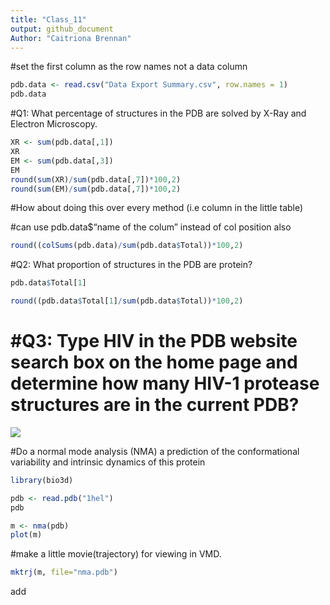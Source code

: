 ```yaml
---
title: "Class_11"
output: github_document
Author: "Caitriona Brennan"
---
```


\#set the first column as the row names not a data column

```r
pdb.data <- read.csv("Data Export Summary.csv", row.names = 1)
pdb.data
```

\#Q1: What percentage of structures in the PDB are solved by X-Ray and Electron Microscopy.

```r
XR <- sum(pdb.data[,1])
XR
EM <- sum(pdb.data[,3])
EM
round(sum(XR)/sum(pdb.data[,7])*100,2)
round(sum(EM)/sum(pdb.data[,7])*100,2)
```

\#How about doing this over every method (i.e column in the little table)

\#can use pdb.data\$"name of the colum" instead of col position also

```r
round((colSums(pdb.data)/sum(pdb.data$Total))*100,2)
```

\#Q2: What proportion of structures in the PDB are protein?

```r
pdb.data$Total[1]
```

```r
round((pdb.data$Total[1]/sum(pdb.data$Total))*100,2)
```

# \#Q3: Type HIV in the PDB website search box on the home page and determine how many HIV-1 protease structures are in the current PDB?

![](1hsg.png)

\#Do a normal mode analysis (NMA) a prediction of the conformational variability and intrinsic dynamics of this protein

```r
library(bio3d)

pdb <- read.pdb("1hel")
pdb
```

```r
m <- nma(pdb)
plot(m)
```

\#make a little movie(trajectory) for viewing in VMD.

```r
mktrj(m, file="nma.pdb")
```

add

